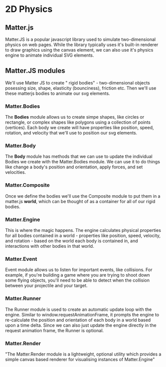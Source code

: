 
# 2D Physics

## Matter.js

<MatterDemo />

Matter.JS is a popular javascript library used to simulate two-dimensional physics on web pages. While the library typically uses it's built-in renderer to draw graphics using the canvas element, we can also use it's physics engine to animate individual SVG elements.

## Matter.JS modules

We'll use Matter JS to create " rigid bodies" - two-dimensional objects posessing size, shape, elasticity (bounciness), friction etc. Then we'll use these matterjs bodies to animate our svg elements.

### Matter.Bodies

The **Bodies** module allows us to create simpe shapes, like circles or rectangle, or complex shapes like polygons using a collection of points (vertices). Each body we create will have properties like position, speed, rotation, and velocity that we'll use to position our svg elements.

### Matter.Body

The **Body** module has methods that we can use to update the individual Bodies we create with the Matter.Bodies module. We can use it to do things like change a body's position and orientation, apply forces, and set velocities.

### Matter.Composite

Once we define the bodies we'll use the Composite module to put them in a matter.js **world**, which can be thought of as a container for all of our rigid bodies.

### Matter.Engine

This is where the magic happens. The engine calculates physical properties for all bodies contained in a world - properties like position, speed, velocity, and rotation - based on the world each body is contained in, and interactions with other bodies in that world.

### Matter.Event

Event module allows us to listen for important events, like collisions. For example, if you're building a game where you are trying to shoot down some flying objects, you'll need to be able to detect when the collision between your projectile and your target.

### Matter.Runner

The Runner module is used to create an automatic update loop with the engine. Similar to window.requestAnimationFrame, it prompts the engine to re-calculate the position and orientation of each body in a world based upon a time delta. Since we can also just update the engine directly in the request animation frame, the Runner is optional.

### Matter.Render

"The Matter.Render module is a lightweight, optional utility which provides a simple canvas based renderer for visualising instances of Matter.Engine"
